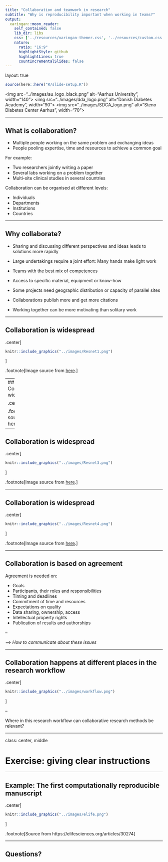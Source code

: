 ```yaml
---
title: "Collaboration and teamwork in research"
subtitle: "Why is reproducibility important when working in teams?"  
output:
  xaringan::moon_reader:
    self_contained: false
    lib_dir: libs
    css: ['../resources/xaringan-themer.css', '../resources/custom.css']
    nature:
      ratio: "16:9"
      highlightStyle: github
      highlightLines: true
      countIncrementalSlides: false
---
```


layout: true

```r
source(here::here("R/slide-setup.R"))
```

<div class="my-footer">
<span>
<img src="../images/au_logo_black.png" alt="Aarhus University", width="140">
<img src="../images/dda_logo.png" alt="Danish Diabetes Academy", width="90">
<img src="../images/SDCA_logo.png" alt="Steno Diabetes Center Aarhus", width="70">
</span>
</div> 

---

## What is collaboration?

-   Multiple people working on the same problem and exchanging ideas
-   People pooling expertise, time and resources to achieve a common goal

For example:

-   Two researchers jointly writing a paper
-   Several labs working on a problem together
-   Multi-site clinical studies in several countries

Collaboration can be organised at different levels:

-   Individuals
-   Departments
-   Institutions
-   Countries

---

## Why collaborate?

-   Sharing and discussing different perspectives and ideas leads to solutions more rapidly

-   Large undertakings require a joint effort: Many hands make light work

-   Teams with the best mix of competences

-   Access to specific material, equipment or know-how

-   Some projects need geographic distribution or capacity of parallel sites

-   Collaborations publish more and get more citations

-   Working together can be more motivating than solitary work

---

## Collaboration is widespread

.center[
```r
knitr::include_graphics("../images/Resnet1.png")
```
]

.footnote[Image source from [here](http://olihb.com/2014/08/11/map-of-scientific-collaboration-redux/).]


---
## Collaboration is widespread

.center[
```r
knitr::include_graphics("../images/Resnet2.png")
```
]

.footnote[Image source from [here](http://olihb.com/2014/08/11/map-of-scientific-collaboration-redux/).]

---

## Collaboration is widespread

.center[
```r
knitr::include_graphics("../images/Resnet3.png")
```
]

.footnote[Image source from [here](http://olihb.com/2014/08/11/map-of-scientific-collaboration-redux/).]

---

## Collaboration is widespread

.center[
```r
knitr::include_graphics("../images/Resnet4.png")
```
]

.footnote[Image source from [here](http://olihb.com/2014/08/11/map-of-scientific-collaboration-redux/).]

---

## Collaboration is based on agreement

Agreement is needed on:

-   Goals
-   Participants, their roles and responsibilities
-   Timing and deadlines
-   Commitment of time and resources
-   Expectations on quality
-   Data sharing, ownership, access
-   Intellectual property rights
-   Publication of results and authorships

--

==> *How to communicate about these issues*

---

## Collaboration happens at different places in the research workflow

.center[
```r
knitr::include_graphics("../images/workflow.png")
```
]

--

Where in this research workflow can collaborative research methods be relevant?

---

class: center, middle

# Exercise: giving clear instructions

---

## Example: The first computationally reproducible manuscript

.center[
```r
knitr::include_graphics("../images/elife.png")
```
]

.footnote[Source from https://elifesciences.org/articles/30274]

---

## Questions?
